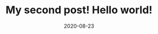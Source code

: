 ---
title: My second post! Hello world!
slug: my-second-post
date: 2020-08-23
featureImage: road.jpg
excerpt: Lorem ipsum dolor sit amet, consectetur adipiscing elit. In elit mauris, varius nec rhoncus a.
---